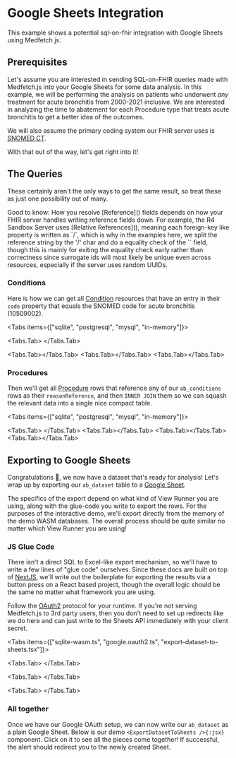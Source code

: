 

# Google Sheets Integration
This example shows a potential sql-on-fhir integration with Google Sheets using Medfetch.js.

## Prerequisites
Let's assume you are interested in sending SQL-on-FHIR queries made with Medfetch.js into your
Google Sheets for some data analysis. In this example, we will be performing the analysis on
patients who underwent *any* treatment for acute bronchitis from 2000-2021 inclusive. We are interested
in analyzing the time to abatement for each Procedure type that treats acute bronchitis to get a better idea
of the outcomes.

We will also assume the primary coding system our FHIR server uses is [SNOMED CT](https://www.snomed.org/).

With that out of the way, let's get right into it!

## The Queries
These certainly aren't the only ways to get the same result, so treat these as just
one possibility out of many.

<Callout type="info"> 
Good to know: How you resolve [Reference]() fields depends on how your FHIR server handles writing reference fields down.
For example, the R4 Sandbox Server uses [Relative References](), meaning each foreign-key like property is written as
`<resource-type>/<id>`, which is why in the examples here, we split the reference string by the '/' char and do a equality
check of the `<resource-type>` field, though this is mainly for exiting the equality check early rather than 
correctness since surrogate ids will most likely be unique even across resources, especially if the server uses random UUIDs.
</Callout>

### Conditions
Here is how we can get all [Condition]() resources
that have an entry in their `code` property that equals the SNOMED code for
acute bronchitis (10509002).

<Tabs items={["sqlite", "postgresql", "mysql", "in-memory"]}>

  <Tabs.Tab>
    <SQLiteConditions />
  </Tabs.Tab>

  <Tabs.Tab></Tabs.Tab>
  <Tabs.Tab></Tabs.Tab>
  <Tabs.Tab></Tabs.Tab>
</Tabs>

### Procedures
Then we'll get all [Procedure]() rows that reference any of our `ab_conditions` rows as 
their `reasonReference`, and then `INNER JOIN` them so we can squash the relevant data into a single nice compact table.

<Tabs items={["sqlite", "postgresql", "mysql", "in-memory"]}>

  <Tabs.Tab>
    <SQLiteTableFinal />
  </Tabs.Tab>
  <Tabs.Tab></Tabs.Tab>
  <Tabs.Tab></Tabs.Tab>
  <Tabs.Tab></Tabs.Tab>
</Tabs>

## Exporting to Google Sheets
Congratulations 🥳, we now have a dataset that's ready for analysis!
Let's wrap up by exporting our `ab_dataset` table to a [Google Sheet]().

The specifics of the export depend on what kind of View Runner you are using,
along with the glue-code you write to export the rows. For the purposes of the
interactive demo, we'll export directly from the memory of the demo WASM databases. 
The overall process should be quite similar no matter which View Runner you are using!

### JS Glue Code
There isn't a direct SQL to Excel-like export mechanism, so we'll have to write
a few lines of "glue code" ourselves. Since these docs are built on top of [NextJS](),
we'll write out the boilerplate for exporting the results via a button press on a React based project,
though the overall logic should be the same no matter what framework you are using.

Follow the [OAuth2]() protocol for your runtime. If you're not serving Medfetch.js to
3rd party users, then you don't need to set up redirects like we do here and can just write
to the Sheets API immediately with your client secret.

<Tabs items={["sqlite-wasm.ts", "google.oauth2.ts", "export-dataset-to-sheets.tsx"]}>

<Tabs.Tab>
  <SQLiteWASMCode />
</Tabs.Tab>

<Tabs.Tab>
  <GoogleOAuth2Code />
</Tabs.Tab>

<Tabs.Tab>
  <ExportDatasetToSheetsCode />
</Tabs.Tab>

</Tabs>

### All together
Once we have our Google OAuth setup, we can now write our `ab_dataset` as a plain Google Sheet.
Below is our demo `<ExportDatasetToSheets />{:jsx}` component. Click on it to see all the pieces
come together! If successful, the alert should redirect you to the newly created Sheet.

<ExportDatasetToSheets />
